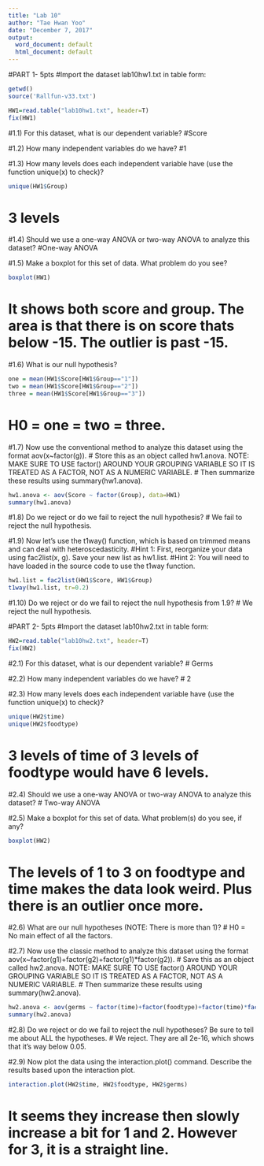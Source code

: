 ---
title: "Lab 10"
author: "Tae Hwan Yoo"
date: "December 7, 2017"
output:
  word_document: default
  html_document: default
---
################################################
#PART 1- 5pts
#Import the dataset lab10hw1.txt in table form:
```{r}
getwd()
source('Rallfun-v33.txt')
```

```{r}
HW1=read.table("lab10hw1.txt", header=T)
fix(HW1)
```

#1.1) For this dataset, what is our dependent variable? 
#Score

#1.2) How many independent variables do we have? 
#1

#1.3) How many levels does each independent variable have (use the function unique(x) to check)? 
```{r}
unique(HW1$Group)
```
# 3 levels

#1.4) Should we use a one-way ANOVA or two-way ANOVA to analyze this dataset?
#One-way ANOVA

#1.5) Make a boxplot for this set of data. What problem do you see?
```{r}
boxplot(HW1)
```
# It shows both score and group. The area is that there is on score thats below -15. The outlier is past -15. 

#1.6) What is our null hypothesis?
```{r}
one = mean(HW1$Score[HW1$Group=="1"])
two = mean(HW1$Score[HW1$Group=="2"])
three = mean(HW1$Score[HW1$Group=="3"])
```
# H0 = one = two = three.

#1.7) Now use the conventional method to analyze this dataset using the format aov(x~factor(g)). 
#    Store this as an object called hw1.anova. NOTE: MAKE SURE TO USE factor() AROUND YOUR GROUPING VARIABLE SO IT IS TREATED AS A FACTOR, NOT AS A NUMERIC VARIABLE. 
#    Then summarize these results using summary(hw1.anova). 
```{r}
hw1.anova <- aov(Score ~ factor(Group), data=HW1)
summary(hw1.anova)
```

#1.8) Do we reject or do we fail to reject the null hypothesis?
# We fail to reject the null hypothesis.

#1.9) Now let's use the t1way() function, which is based on trimmed means and can deal with heteroscedasticity.
	#Hint 1: First, reorganize your data using fac2list(x, g). Save your new list as hw1.list.
	#Hint 2: You will need to have loaded in the source code to use the t1way function.
```{r}
hw1.list = fac2list(HW1$Score, HW1$Group)
t1way(hw1.list, tr=0.2)
```

	
#1.10) Do we reject or do we fail to reject the null hypothesis from 1.9?
# We reject the null hypothesis. 


################################################
#PART 2- 5pts
#Import the dataset lab10hw2.txt in table form:
```{r}
HW2=read.table("lab10hw2.txt", header=T)
fix(HW2)
```
#2.1) For this dataset, what is our dependent variable? 
# Germs

#2.2) How many independent variables do we have? 
# 2

#2.3) How many levels does each independent variable have (use the function unique(x) to check)? 
```{r}
unique(HW2$time)
unique(HW2$foodtype)
```
# 3 levels of time of 3 levels of foodtype would have 6 levels. 

#2.4) Should we use a one-way ANOVA or two-way ANOVA to analyze this dataset?
# Two-way ANOVA

#2.5) Make a boxplot for this set of data. What problem(s) do you see, if any?
```{r}
boxplot(HW2)
```
# The levels of 1 to 3 on foodtype and time makes the data look weird. Plus there is an outlier once more. 

#2.6) What are our null hypotheses (NOTE: There is more than 1)?
# H0 = No main effect of all the factors. 

#2.7) Now use the classic method to analyze this dataset using the format aov(x~factor(g1)+factor(g2)+factor(g1)*factor(g2)). 
#    Save this as an object called hw2.anova. NOTE: MAKE SURE TO USE factor() AROUND YOUR GROUPING VARIABLE SO IT IS TREATED AS A FACTOR, NOT AS A NUMERIC VARIABLE. 
#    Then summarize these results using summary(hw2.anova). 
```{r}
hw2.anova <- aov(germs ~ factor(time)+factor(foodtype)+factor(time)*factor(foodtype), data=HW2)
summary(hw2.anova)
```


#2.8) Do we reject or do we fail to reject the null hypotheses? Be sure to tell me about ALL the hypotheses.
# We reject. They are all 2e-16, which shows that it's way below 0.05. 

#2.9) Now plot the data using the interaction.plot() command. Describe the results based upon the interaction plot.
```{r}
interaction.plot(HW2$time, HW2$foodtype, HW2$germs)
```
# It seems they increase then slowly increase a bit for 1 and 2. However for 3, it is a straight line.

		